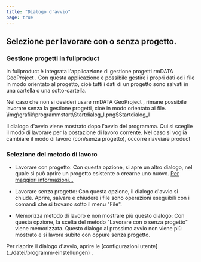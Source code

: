 ```yaml
---
title: "Dialogo d'avvio"
page: true
---
```

## Selezione per lavorare con o senza progetto.
### Gestione progetti in  <Placeholder>fullproduct</Placeholder> 
In  <Placeholder>fullproduct</Placeholder> &#232; integrata l&#39;applicazione di gestione progetti  <Bold>  <Italic> rmDATA GeoProject </Italic>  </Bold> . Con questa applicazione &#232; possibile gestire i propri dati ed i file in modo orientato al progetto, cio&#232; tutti i dati di un progetto sono salvati in una cartella o una sotto-cartella.

Nel caso che non si desideri usare  <Bold>  <Italic> rmDATA GeoProject </Italic>  </Bold> , rimane possibile lavorare senza la gestione progetti, cio&#232; in modo orientato ai file.<Image>\img\grafik\programmstart\Startdialog_I.png$Startdialog_I</Image>

Il dialogo d&#39;avvio viene mostrato dopo l&#39;avvio del programma. Qui si sceglie il modo di lavorare per la postazione di lavoro corrente. Nel caso si voglia cambiare il modo di lavoro (con/senza progetto), occorre riavviare  <Placeholder>product</Placeholder> 
### Selezione del metodo di lavoro

- <Bold> Lavorare con progetto: </Bold>  Con questa opzione, si apre un altro dialogo, nel quale si pu&#242; aprire un progetto esistente o crearne uno nuovo. 
[Per maggiori informazioni...](../programmstart/arbeiten_projekt)

- <Bold> Lavorare senza progetto: </Bold>  Con questa opzione, il dialogo d&#39;avvio si chiude. Aprire, salvare e chiudere i file sono operazioni eseguibili con i comandi che si trovano sotto il menu &quot;File&quot;.

- <Bold> Memorizza metodo di lavoro e non mostrare pi&#249; questo dialogo: </Bold>  Con questa opzione, la scelta del metodo &quot;Lavorare con o senza progetto&quot; viene memorizzata. Questo dialogo al prossimo avvio non viene pi&#249; mostrato e si lavora subito con oppure senza progetto.



<Success>
Per riaprire il dialogo d&#39;avvio, aprire le [configurazioni utente](../datei/programm-einstellungen)
.
</Success>

